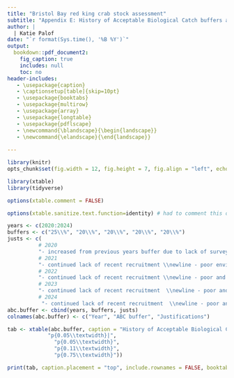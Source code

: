 ```yaml
---
title: "Bristol Bay red king crab stock assessment"
subtitle: "Appendix E: History of Acceptable Biological Catch buffers and buffer justifications for the Bristol Bay red king crab stock"
author: |
  | Katie Palof
date: "`r format(Sys.time(), '%B %Y')`"
output:
  bookdown::pdf_document2:
    fig_caption: true
    includes: null
    toc: no
header-includes:
   - \usepackage{caption}
   - \captionsetup[table]{skip=10pt}
   - \usepackage{booktabs}
   - \usepackage{multirow}
   - \usepackage{array}
   - \usepackage{longtable}
   - \usepackage{pdflscape}
   - \newcommand{\blandscape}{\begin{landscape}}
   - \newcommand{\elandscape}{\end{landscape}}
   
---
```


\pagenumbering{arabic}

```r

library(knitr)
opts_chunk$set(fig.width = 12, fig.height = 7, fig.align = "left", echo = FALSE, warning = FALSE, message = FALSE,  dpi=300)

```

```r

library(xtable)
library(tidyverse)

options(xtable.comment = FALSE)

```


```r

options(xtable.sanitize.text.function=identity) # had to comment this out to get it to create pdf, figure out this option

years <- c(2020:2024)
buffers <- c("25\\%", "20\\%", "20\\%", "20\\%", "20\\%")
justs <- c( 
          # 2020
          "- increased from previous years buffer due to lack of survey data (increase from 20\\% to 25\\%)", 
          # 2021
          "- continued lack of recent recruitment \\newline - poor environmental conditions (as reflected in the ESP) \\newline - continued decline in female survey biomass in 2021  \\newline - model's lack of fit to the 2018-2021 female survey biomass", 
          # 2022
          "- continued lack of recent recruitment \\newline - poor and variable environmental conditions  \\newline - NMFS female survey biomass in 2022 remains at historically low levels  \\newline - lack of fit to the 2018-2022 NMFS female survey biomass  \\newline - restrospective patterns exhibited by the recommended model", 
          # 2023
          "- continued lack of recent recruitment  \\newline - poor and variable environmental conditions (e.g., cold pool distributional shifts) \\newline  - NMFS female survey biomass in 2023 increased above historically low levels for the first time in 5 years, but this was predicated on a single exceedingly large tow (thus the accompanying uncertainty was large)  \\newline  - lack of fit to 2018-2023 NMFS female survey biomass \\newline  - retrospective patterns exhibited by the recommended model, even though this was improved over last year's assessment model (21.1b) ", 
          # 2024
           "- continued lack of recent recruitment  \\newline - poor and variable environmental conditions (e.g., cold pool distributional shifts)  \\newline - lack of fit to 2021 - 2024 NMFS female survey biomass  \\newline - retrospective patterns exhibited by the recommended model")
abc.buffer <- cbind(years, buffers, justs)
colnames(abc.buffer) <- c("Year", "ABC buffer", "Justifications")

tab <- xtable(abc.buffer, caption = "History of Acceptable Biological Catch (ABC) buffers and buffer justifications for the Bristol Bay red king crab stock. Source: Crab Stock Assessment and Fishery Evaluation (SAFE) Report Introductions, https:\\///www.npfmc.org\\//library\\//safe-reports\\//.", label = "tab:abc-buffer", digits = 2, align=c(
             "p{0.05\\textwidth}|",
               "p{0.05\\textwidth}",
               "p{0.11\\textwidth}",
               "p{0.75\\textwidth}"))

print(tab, caption.placement = "top", include.rownames = FALSE, booktabs = TRUE , hline.after=c(-1, 0, 1:nrow(abc.buffer)))

```